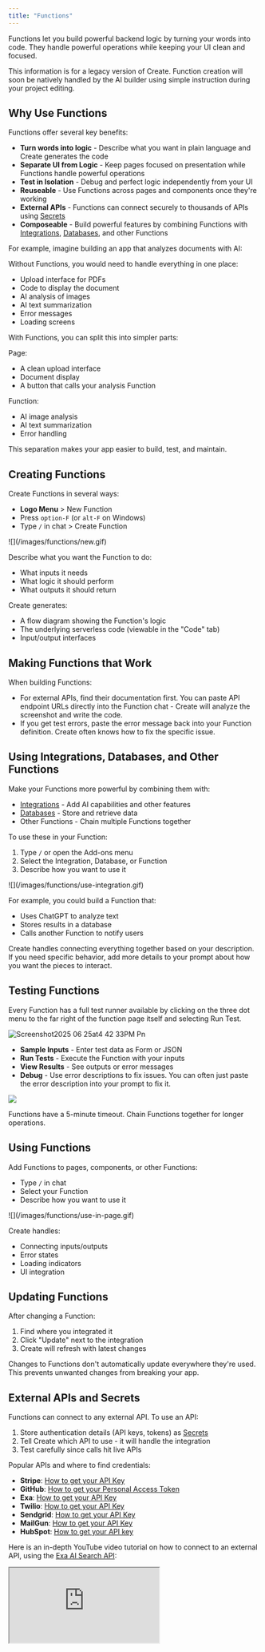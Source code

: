 ```yaml
---
title: "Functions"
---
```


Functions let you build powerful backend logic by turning your words into code. They handle powerful operations while keeping your UI clean and focused.

<Warning>
  This information is for a legacy version of Create. Function creation will soon be natively handled by the AI builder using simple instruction during your project editing. 
</Warning>

## Why Use Functions

Functions offer several key benefits:

- **Turn words into logic** - Describe what you want in plain language and Create generates the code
- **Separate UI from Logic** - Keep pages focused on presentation while Functions handle powerful operations
- **Test in Isolation** - Debug and perfect logic independently from your UI
- **Reuseable** - Use Functions across pages and components once they're working
- **External APIs** - Functions can connect securely to thousands of APIs using [Secrets](#secrets)
- **Composeable** - Build powerful features by combining Functions with [Integrations](/builder/integrations), [Databases](/builder/databases), and other Functions

For example, imagine building an app that analyzes documents with AI:

Without Functions, you would need to handle everything in one place:

- Upload interface for PDFs
- Code to display the document
- AI analysis of images
- AI text summarization
- Error messages
- Loading screens

With Functions, you can split this into simpler parts:

Page:

- A clean upload interface
- Document display
- A button that calls your analysis Function

Function:

- AI image analysis
- AI text summarization
- Error handling

This separation makes your app easier to build, test, and maintain.

## Creating Functions

Create Functions in several ways:

- **Logo Menu** \> New Function
- Press `option-F` (or `alt-F` on Windows)
- Type `/` in chat \> Create Function

<Frame caption="Creating a new Function">
  ![](/images/functions/new.gif)
</Frame>

Describe what you want the Function to do:

- What inputs it needs
- What logic it should perform
- What outputs it should return

Create generates:

- A flow diagram showing the Function's logic
- The underlying serverless code (viewable in the "Code" tab)
- Input/output interfaces

## Making Functions that Work

When building Functions:

- For external APIs, find their documentation first. You can paste API endpoint URLs directly into the Function chat - Create will analyze the screenshot and write the code.
- If you get test errors, paste the error message back into your Function definition. Create often knows how to fix the specific issue.

## Using Integrations, Databases, and Other Functions

Make your Functions more powerful by combining them with:

- [Integrations](/builder/integrations) - Add AI capabilities and other features
- [Databases](/builder/databases) - Store and retrieve data
- Other Functions - Chain multiple Functions together

To use these in your Function:

1. Type `/` or open the Add-ons menu
2. Select the Integration, Database, or Function
3. Describe how you want to use it

<Frame caption="Using an integration in a Function">
  ![](/images/functions/use-integration.gif)
</Frame>

For example, you could build a Function that:

- Uses ChatGPT to analyze text
- Stores results in a database
- Calls another Function to notify users

Create handles connecting everything together based on your description. If you need specific behavior, add more details to your prompt about how you want the pieces to interact.

## Testing Functions

Every Function has a full test runner available by clicking on the three dot menu to the far right of the function page itself and selecting Run Test.

![Screenshot2025 06 25at4 42 33PM Pn](/images/Screenshot2025-06-25at4.42.33PM.png)

- **Sample Inputs** - Enter test data as Form or JSON
- **Run Tests** - Execute the Function with your inputs
- **View Results** - See outputs or error messages
- **Debug** - Use error descriptions to fix issues. You can often just paste the error description into your prompt to fix it.

![](/images/functions/testing.gif)

<Tip>
  Functions have a 5-minute timeout. Chain Functions together for longer operations.
</Tip>

## Using Functions

Add Functions to pages, components, or other Functions:

- Type `/` in chat
- Select your Function
- Describe how you want to use it

<Frame caption="Using a Function">
  ![](/images/functions/use-in-page.gif)
</Frame>

Create handles:

- Connecting inputs/outputs
- Error states
- Loading indicators
- UI integration

## Updating Functions

After changing a Function:

1. Find where you integrated it
2. Click "Update" next to the integration
3. Create will refresh with latest changes

<Info>
  Changes to Functions don't automatically update everywhere they're used. This prevents unwanted changes from breaking your app.
</Info>

## External APIs and Secrets

Functions can connect to any external API. To use an API:

1. Store authentication details (API keys, tokens) as [Secrets](#secrets)
2. Tell Create which API to use - it will handle the integration
3. Test carefully since calls hit live APIs

Popular APIs and where to find credentials:

- **Stripe**: [How to get your API Key](https://docs.stripe.com/keys)
- **GitHub**: [How to get your Personal Access Token](https://github.com/settings/tokens)
- **Exa**: [How to get your API Key](https://docs.exa.ai/reference/getting-started)
- **Twilio**: [How to get your API Key](https://www.twilio.com/docs/iam/api-keys)
- **Sendgrid**: [How to get your API Key](https://www.twilio.com/docs/sendgrid/ui/account-and-settings/api-keys)
- **MailGun**: [How to get your API Key](https://help.mailgun.com/hc/en-us/articles/203380100-Where-can-I-find-my-API-keys-and-SMTP-credentials)
- **HubSpot**: [How to get your API key](https://knowledge.hubspot.com/integrations/how-do-i-get-my-hubspot-api-key)

Here is an in-depth YouTube video tutorial on how to connect to an external API, using the [Exa AI Search API](https://exa.ai/):

<div className="relative aspect-video">
<iframe src="https://www.youtube.com/embed/Le_b7AORg-A" title="Create Tutorial: Connecting to External APIs" className="absolute top-0 left-0 w-full h-full" allow="accelerometer; autoplay; clipboard-write; encrypted-media; gyroscope; picture-in-picture; web-share" allowFullScreen />

</div>

You can also use Zapier, Make, and other platforms that connect to APIs by using their "webhook" triggers. Here's a YouTube video with the steps:

<div className="relative aspect-video">
<iframe src="https://www.youtube.com/embed/BJvJHMUXSSM" title="How to make a tool that uses Zapier in Create" className="absolute top-0 left-0 w-full h-full" allow="accelerometer; autoplay; clipboard-write; encrypted-media; gyroscope; picture-in-picture; web-share" allowFullScreen />

</div>

## Secrets

Secrets securely store sensitive data like API keys and passwords. They're available to all Functions in your project.

To add a Secret:

1. Open the "Secrets" panel from the 3-dot menu at the top of chat in any Function
2. Click "\+ Add a new secret"
3. Name it clearly (e.g. "Stripe API Key")
4. Enter the secret value

Create automatically uses well-named secrets when generating Function code. For example, if you have a "Stripe API Key" secret and mention Stripe in your prompt, Create will use that key securely.

<Info>
  When using popular APIs like Stripe or Twilio, Create will often ask for specific secret names in chat (e.g. "Stripe Secret Key"). Use these as hints for what credentials you need.
</Info>

Supported secret types:

- API Keys
- Access Tokens
- Basic Auth Credentials
- Bearer Tokens

<Info>
  OAuth tokens aren't supported since they require refresh flows.
</Info>

## Publishing

When ready to launch:

1. Click **Publish** in top right
2. Choose Functions to publish
3. Set routes if needed (all Function routes start with /api)
4. Enable/disable as needed

Published Functions are locked versions your published app uses. Continue development without breaking live features.

<Tip>
  Need help? [Join our Discord](https://create.xyz/discord) and post in #help-me-build
</Tip>